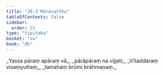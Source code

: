 ```yaml
---
title: "26.3 Māravatthu"
tableOfContents: false
sidebar:
  order: 23
type: "tipitaka"
basket: "su"
book: "dh"
---
```



<DynamicBreadcrumb />

<Division number="385" book="dh">

<Paragraph number="413" type="verses" book="dh">
_Yassa pāraṃ apāraṃ vā,_  
_pārāpāraṃ na vijjati;_  
_Vītaddaraṃ visaṃyuttaṃ,_  
_tamahaṃ brūmi brāhmaṇaṃ._
</Paragraph>
</Division>